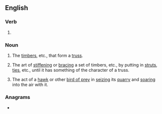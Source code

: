 ==English==

===Verb===
{{head|en|present participle}}

# {{present participle of|truss|lang=en|nocat=1}}

===Noun===
{{en-noun}}

# {{lb|en|architecture|engineering}} The [[timber]]s, etc., that form a [[truss]].
#: {{rfquotek|Weale}}
# The art of [[stiffen]]ing or [[brace|bracing]] a set of timbers, etc., by putting in [[strut]]s, [[tie]]s, etc., until it has something of the character of a truss.
# {{lb|en|obsolete}} The act of a [[hawk]] or other [[bird of prey]] in [[seize|seizing]] its [[quarry]] and [[soar]]ing into the air with it.

===Anagrams===
* {{anagrams|en|rustings}}
